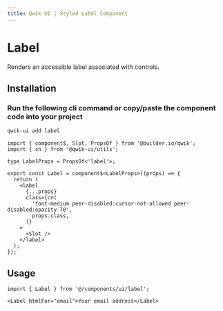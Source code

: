 ```yaml
---
title: Qwik UI | Styled Label Component
---
```



<StatusBanner status={statusByComponent.styled.Label} />

# Label

Renders an accessible label associated with controls.

<Showcase name="hero" />

## Installation

### Run the following cli command or copy/paste the component code into your project

```sh
qwik-ui add label
```

```tsx
import { component$, Slot, PropsOf } from '@builder.io/qwik';
import { cn } from '@qwik-ui/utils';

type LabelProps = PropsOf<'label'>;

export const Label = component$<LabelProps>((props) => {
  return (
    <label
      {...props}
      class={cn(
        'font-medium peer-disabled:cursor-not-allowed peer-disabled:opacity-70',
        props.class,
      )}
    >
      <Slot />
    </label>
  );
});
```

## Usage

```tsx
import { Label } from '@/components/ui/label';
```

```tsx
<Label htmlFor="email">Your email address</Label>
```
